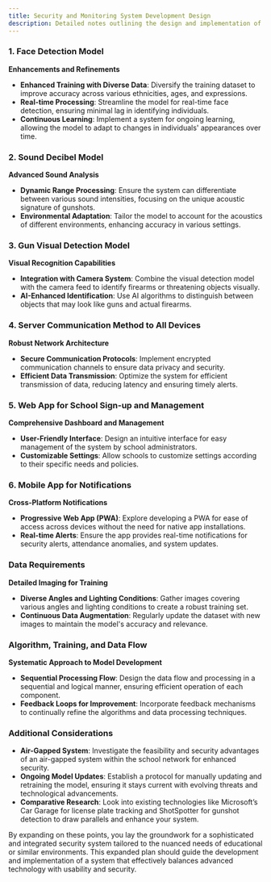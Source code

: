 ```yaml
---
title: Security and Monitoring System Development Design
description: Detailed notes outlining the design and implementation of an advanced security system combining facial recognition, acoustic detection, and real-time communication
---
```


### 1. Face Detection Model

**Enhancements and Refinements**
- **Enhanced Training with Diverse Data**: Diversify the training dataset to improve accuracy across various ethnicities, ages, and expressions.
- **Real-time Processing**: Streamline the model for real-time face detection, ensuring minimal lag in identifying individuals.
- **Continuous Learning**: Implement a system for ongoing learning, allowing the model to adapt to changes in individuals' appearances over time.

### 2. Sound Decibel Model

**Advanced Sound Analysis**
- **Dynamic Range Processing**: Ensure the system can differentiate between various sound intensities, focusing on the unique acoustic signature of gunshots.
- **Environmental Adaptation**: Tailor the model to account for the acoustics of different environments, enhancing accuracy in various settings.

### 3. Gun Visual Detection Model

**Visual Recognition Capabilities**
- **Integration with Camera System**: Combine the visual detection model with the camera feed to identify firearms or threatening objects visually.
- **AI-Enhanced Identification**: Use AI algorithms to distinguish between objects that may look like guns and actual firearms.

### 4. Server Communication Method to All Devices

**Robust Network Architecture**
- **Secure Communication Protocols**: Implement encrypted communication channels to ensure data privacy and security.
- **Efficient Data Transmission**: Optimize the system for efficient transmission of data, reducing latency and ensuring timely alerts.

### 5. Web App for School Sign-up and Management

**Comprehensive Dashboard and Management**
- **User-Friendly Interface**: Design an intuitive interface for easy management of the system by school administrators.
- **Customizable Settings**: Allow schools to customize settings according to their specific needs and policies.

### 6. Mobile App for Notifications

**Cross-Platform Notifications**
- **Progressive Web App (PWA)**: Explore developing a PWA for ease of access across devices without the need for native app installations.
- **Real-time Alerts**: Ensure the app provides real-time notifications for security alerts, attendance anomalies, and system updates.

### Data Requirements

**Detailed Imaging for Training**
- **Diverse Angles and Lighting Conditions**: Gather images covering various angles and lighting conditions to create a robust training set.
- **Continuous Data Augmentation**: Regularly update the dataset with new images to maintain the model's accuracy and relevance.

### Algorithm, Training, and Data Flow

**Systematic Approach to Model Development**
- **Sequential Processing Flow**: Design the data flow and processing in a sequential and logical manner, ensuring efficient operation of each component.
- **Feedback Loops for Improvement**: Incorporate feedback mechanisms to continually refine the algorithms and data processing techniques.

### Additional Considerations

- **Air-Gapped System**: Investigate the feasibility and security advantages of an air-gapped system within the school network for enhanced security.
- **Ongoing Model Updates**: Establish a protocol for manually updating and retraining the model, ensuring it stays current with evolving threats and technological advancements.
- **Comparative Research**: Look into existing technologies like Microsoft’s Car Garage for license plate tracking and ShotSpotter for gunshot detection to draw parallels and enhance your system.

By expanding on these points, you lay the groundwork for a sophisticated and integrated security system tailored to the nuanced needs of educational or similar environments. This expanded plan should guide the development and implementation of a system that effectively balances advanced technology with usability and security.